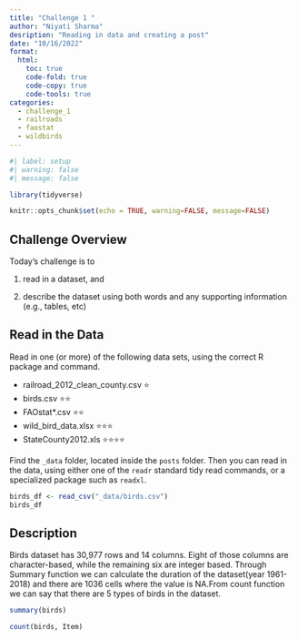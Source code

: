 ```yaml
---
title: "Challenge 1 "
author: "Niyati Sharma"
desription: "Reading in data and creating a post"
date: "10/16/2022"
format:
  html:
    toc: true
    code-fold: true
    code-copy: true
    code-tools: true
categories:
  - challenge_1
  - railroads
  - faostat
  - wildbirds
---
```


```r
#| label: setup
#| warning: false
#| message: false

library(tidyverse)

knitr::opts_chunk$set(echo = TRUE, warning=FALSE, message=FALSE)
```

## Challenge Overview

Today's challenge is to

1)  read in a dataset, and

2)  describe the dataset using both words and any supporting information (e.g., tables, etc)

## Read in the Data

Read in one (or more) of the following data sets, using the correct R package and command.

-   railroad_2012_clean_county.csv ⭐
-   birds.csv ⭐⭐
-   FAOstat\*.csv ⭐⭐
-   wild_bird_data.xlsx ⭐⭐⭐
-   StateCounty2012.xls ⭐⭐⭐⭐

Find the `_data` folder, located inside the `posts` folder. Then you can read in the data, using either one of the `readr` standard tidy read commands, or a specialized package such as `readxl`.

```r
birds_df <- read_csv("_data/birds.csv")
birds_df

```



## Description 
Birds dataset has 30,977 rows and 14 columns. Eight of those columns are character-based, while the remaining six are integer based. Through Summary function we can calculate the duration of the dataset(year 1961-2018) and there are 1036 cells where the value is NA.From count function we can say that there are 5 types of birds in the dataset.


```r
summary(birds)

```
```r
count(birds, Item)
```

